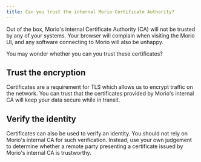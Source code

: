 ```yaml
---
title: Can you trust the internal Morio Certificate Authority?
---
```


Out of the box, Morio's internal Certificate Authority (CA) will not be trusted
by any of your systems. Your browser will complain when visiting the Morio UI,
and any software connecting to Morio will also be unhappy.

You may wonder whether you can you trust these certificates?

## Trust the encryption

Certificates are a requirement for TLS which allows us to encrypt traffic on
the network. You can trust that the certificates provided by Morio's internal
CA will keep your data secure while in transit.

## Verify the identity

Certificates can also be used to verify an identity. You should not rely on
Morio's internal CA for such verification. Instead, use your own judgement to
determine whether a remote party presenting a certificate issued by Morio's
internal CA is trustworthy.
